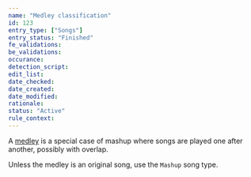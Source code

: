 ```yaml
---
name: "Medley classification"
id: 123
entry_type: ["Songs"]
entry_status: "Finished"
fe_validations:
be_validations:
occurance:
detection_script:
edit_list:
date_checked:
date_created:
date_modified:
rationale:
status: "Active"
rule_context:
---
```


A [medley](https://vocadb.net/T/3093) is a special case of mashup where songs are played one after another, possibly with overlap.

Unless the medley is an original song, use the `Mashup` song type. 